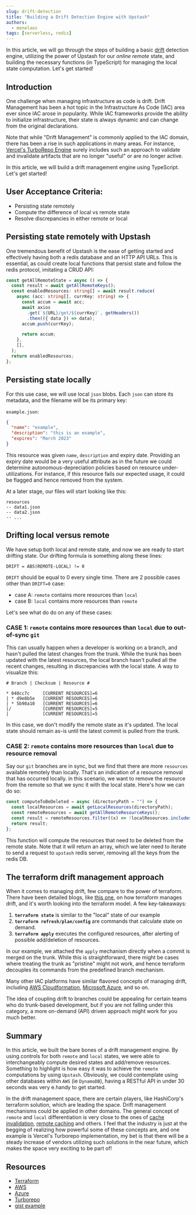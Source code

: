```yaml
---
slug: drift-detection
title: "Building a Drift Detection Engine with Upstash"
authors:
  - menelaos
tags: [serverless, redis]
---
```


In this article, we will go through the steps of building a basic [drift](https://snyk.io/blog/infrastructure-drift-detection-mitigation/#:~:text=What%20is%20infrastructure%20drift%3F,can%20happen%20for%20many%20reasons.) detection engine, utilizing the power of Upstash for our _online remote_ state, and building the necessary functions (in TypeScript) for managing the local state computation. Let's get started!

## Introduction

One challenge when managing infrastructure as code is drift. Drift Management has been a hot topic in the Infrastructure As Code (IAC) area ever since IAC arose in popularity. While IAC frameworks provide the ability to initialize infrastructure, their state is always dynamic and can change from the original declarations.

Note that while "Drift Management" is commonly applied to the IAC domain, there has been a rise in such applications in many areas. For instance, [Vercel's TurboRepo Engine](https://turbo.build/repo) surely includes such an approach to validate and invalidate artifacts that are no longer "useful" or are no longer active.

In this article, we will build a drift management engine using TypeScript. Let's get started!

## User Acceptance Criteria:

- Persisting state remotely
- Compute the difference of local vs remote state
- Resolve discrepancies in either remote or local

## Persisting state remotely with Upstash

One tremendous benefit of Upstash is the ease of getting started and effectively having both a redis database and an HTTP API URLs. This is essential, as could create local functions that persist state and follow the redis protocol, imitating a CRUD API:

```ts
const getAllRemoteState = async () => {
  const result = await getAllRemoteKeys();
  const enabledResources: string[] = await result.reduce(
    async (acc: string[], currKey: string) => {
      const accum = await acc;
      await axios
        .get(`${URL}/get/${currKey}`, getHeaders())
        .then(({ data }) => data);
      accum.push(currKey);

      return accum;
    },
    [],
  );
  return enabledResources;
};
```

## Persisting state locally

For this use case, we will use local `json` blobs. Each `json` can store its metadata, and the filename will be its primary key:

`example.json`:

```json
{
  "name": "example",
  "description": "this is an example",
  "expires": "March 2023"
}
```

This resource was given `name`, `description` and expiry date. Providing an expiry date would be a very useful attribute as in the future we could determine autonomous-depreciation policies based on resource under-utilizations. For instance, if this resource fails our expected usage, it could be flagged and hence removed from the system.

At a later stage, our files will start looking like this:

```shell
resources
-- data1.json
-- data2.json
-- ...
```

## Drifting local versus remote

We have setup both local and remote state, and now we are ready to start drifting state. Our drifting formula is something along these lines:

```shell
DRIFT = ABS(REMOTE-LOCAL) != 0
```

`DRIFT` should be equal to 0 every single time. There are 2 possible cases other than `DRIFT=0` case:

- case A: `remote` contains more resources than `local`
- case B: `local` contains more resources than `remote`

Let's see what do do on any of these cases:

### CASE 1: `remote` contains more resources than `local` due to out-of-sync `git`

This can usually happen when a developer is working on a branch, and hasn't pulled the latest changes from the trunk. While the trunk has been updated with the latest resources, the local branch hasn't pulled all the recent changes, resulting in discrepancies with the local state. A way to visualize this:

`# Branch | Checksum | Resource #`

```git [CURRENT RESOURCES]=6
* 040cc7c     [CURRENT RESOURCES]=6
| * d9e8b5e   [CURRENT RESOURCES]=6
| * 5b98a10   [CURRENT RESOURCES]=6
|/            [CURRENT RESOURCES]=5
|             [CURRENT RESOURCES]=5
```

In this case, we don't modify the remote state as it's updated. The local state should remain as-is until the latest commit is pulled from the trunk.

### CASE 2: `remote` contains more resources than `local` due to resource removal

Say our `git` branches are in sync, but we find that there are more `resources` available remotely than locally. That's an indication of a resource removal that has occurred locally. in this scenario, we want to remove the resource from the remote so that we sync it with the local state. Here's how we can do so:

```ts
const computeToBeDeleted = async (directoryPath = "") => {
  const localResources = await getLocalResources(directoryPath);
  const remoteResources = await getAllRemoteResourceKeys();
  const result = remoteResources.filter((x) => !localResources.includes(x));
  return result;
};
```

This function will compute the resources that need to be deleted from the remote state. Note that it will return an array, which we later need to iterate to send a request to `upstash` redis server, removing all the keys from the redis DB.

## The terraform drift management approach

When it comes to managing drift, few compare to the power of terraform. There have been detailed blogs, like [this one](https://www.hashicorp.com/blog/detecting-and-managing-drift-with-terraform), on how terraform manages drift, and it's worth looking into the terraform model. A few key-takeaways:

1. **`terraform state`** is similar to the "local" state of our example
2. **`terraform refresh/plan/config`** are commands that calculate state on demand.
3. **`terraform apply`** executes the configured resources, after alerting of possible add/deletion of resources.

In our example, we attached the `apply` mechanism directly when a commit is merged on the trunk. While this is straightforward, there might be cases where treating the trunk as "pristine" might not work, and hence terraform decouples its commands from the predefined branch mechanism.

Many other IAC platforms have similar flavored concepts of managing drift, including [AWS Cloudformation](https://docs.aws.amazon.com/AWSCloudFormation/latest/UserGuide/using-cfn-stack-drift.html), [Microsoft Azure](https://cloudacademy.com/course/implementing-azure-infrastructure-compliance-and-security/preventing-drift/), and so on.

The idea of coupling drift to branches could be appealing for certain teams who do trunk-based development, but if you are not falling under this category, a more on-demand (API) driven approach might work for you much better.

## Summary

In this article, we built the bare bones of a drift management engine. By using controls for both `remote` and `local` states, we were able to interchangeably compute desired states and add/remove resources. Something to highlight is how easy it was to achieve the `remote` computations by using `Upstash`. Obviously, we could contemplate using other databases within `AWS` (ie `DynamoDB`), having a RESTful API in under 30 seconds was very e.handy to get started.

In the drift management space, there are certain players, like HashiCorp's terraform solution, which are leading the space. Drift management mechanisms could be applied in other domains. The general concept of `remote` and `local` differentiation is very close to the ones of [cache invalidation](https://en.wikipedia.org/wiki/Cache_invalidation), [remote caching](https://bazel.build/remote/caching) and others. I feel that the industry is just at the begging of realizing how powerful some of these concepts are, and one example is Vercel's Turborepo implementation, my bet is that there will be a steady increase of vendors utilizing such solutions in the near future, which makes the space very exciting to be part of!

## Resources

- [Terraform](https://www.hashicorp.com/blog/detecting-and-managing-drift-with-terraform)
- [AWS](https://docs.aws.amazon.com/AWSCloudFormation/latest/UserGuide/using-cfn-stack-drift.html)
- [Azure](https://azure.microsoft.com/en-ca/blog/what-why-how-azure-automation-desired-state-configuration/)
- [Turborepo](https://turborepo.org/)
- [gist example](https://gist.github.com/mkotsollaris/fb0a37193267f80a65a3b61bb04497ca)
